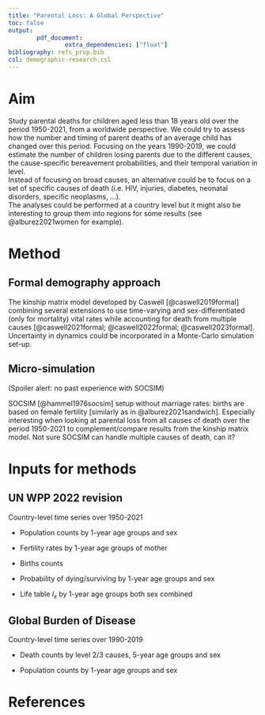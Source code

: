 ```yaml
---
title: "Parental Loss: A Global Perspective"
toc: false
output: 
        pdf_document:
                extra_dependencies: ["float"]
bibliography: refs_prop.bib
csl: demographic-research.csl
---
```




# Aim

Study parental deaths for children aged less than 18 years old over the period 1950-2021, from a worldwide perspective. We could try to assess how the number and timing of parent deaths of an average child has changed over this period. Focusing on the years 1990-2019, we could estimate the number of children losing parents due to the different causes, the cause-specific bereavement probabilities, and their temporal variation in level.  
Instead of focusing on broad causes, an alternative could be to focus on a set of specific causes of death (i.e. HIV, injuries, diabetes, neonatal disorders, specific neoplasms, ...).  
The analyses could be performed at a country level but it might also be interesting to group them into regions for some results (see @alburez2021women for example).  



# Method

## Formal demography approach

The kinship matrix model developed by Caswell [@caswell2019formal] combining several extensions to use time-varying and sex-differentiated (only for mortality) vital rates while accounting for death from multiple causes [@caswell2021formal; @caswell2022formal; @caswell2023formal].  Uncertainty in dynamics could be incorporated in a Monte-Carlo simulation set-up.

## Micro-simulation

(Spoiler alert: no past experience with SOCSIM)

SOCSIM [@hammel1976socsim] setup without marriage rates: births are based on
female fertility [similarly as in @alburez2021sandwich]. Especially interesting when looking at parental loss from all causes of death over the period 1950-2021 to complement/compare results from the kinship matrix model. Not sure SOCSIM can handle multiple causes of death, can it?



# Inputs for methods

## UN WPP 2022 revision

Country-level time series over 1950-2021

* Population counts by 1-year age groups and sex

* Fertility rates by 1-year age groups of mother

* Births counts

* Probability of dying/surviving by 1-year age groups and sex

* Life table $l_x$ by 1-year age groups both sex combined



## Global Burden of Disease 

Country-level time series over 1990-2019

* Death counts by level 2/3 causes, 5-year age groups and sex

* Population counts by 1-year age groups and sex



# References

<div id="refs"></div>
